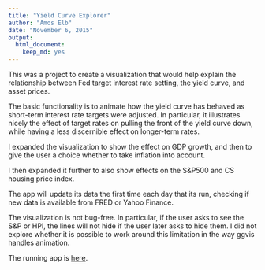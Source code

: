 ```yaml
---
title: "Yield Curve Explorer"
author: "Amos Elb"
date: "November 6, 2015"
output: 
  html_document: 
    keep_md: yes
---
```



This was a project to create a visualization that would help explain the relationship between Fed target interest rate setting, the yield curve, and asset prices. 

The basic functionality is to animate how the yield curve has behaved as short-term interest rate targets were adjusted.  In particular, it illustrates nicely the effect of target rates on pulling the front of the yield curve down, while having a less discernible effect on longer-term rates.

I expanded the visualization to show the effect on GDP growth, and then to give the user a choice whether to take inflation into account.

I then expanded it further to also show effects on the S&P500 and CS housing price index. 

The app will update its data the first time each day that its run, checking if new data is available from FRED or Yahoo Finance. 

The visualization is not bug-free.  In particular, if the user asks to see the S&P or HPI, the lines will not hide if the user later asks to hide them. I did not explore whether it is possible to work around this limitation in the way ggvis handles animation.

The running app is [here](https://amose.shinyapps.io/yieldcurve).